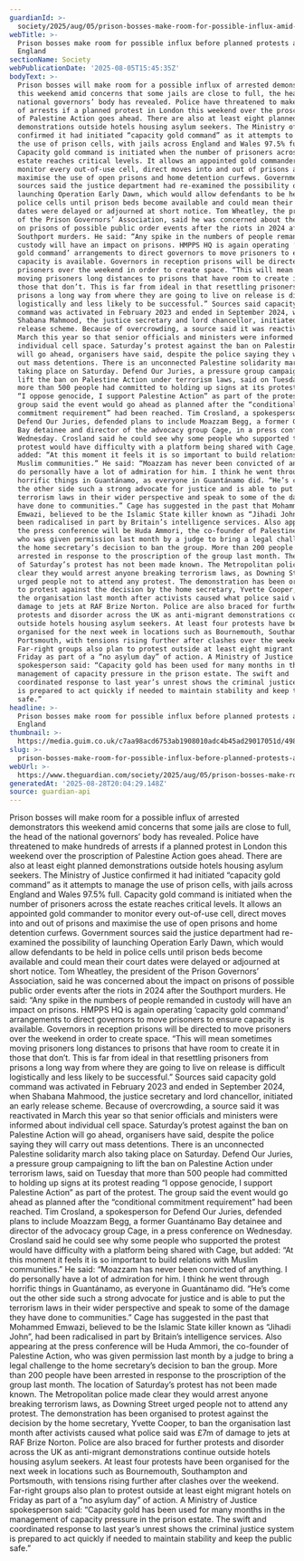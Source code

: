 ```yaml
---
guardianId: >-
  society/2025/aug/05/prison-bosses-make-room-for-possible-influx-amid-planned-protests-across-england
webTitle: >-
  Prison bosses make room for possible influx before planned protests across
  England
sectionName: Society
webPublicationDate: '2025-08-05T15:45:35Z'
bodyText: >-
  Prison bosses will make room for a possible influx of arrested demonstrators
  this weekend amid concerns that some jails are close to full, the head of the
  national governors’ body has revealed. Police have threatened to make hundreds
  of arrests if a planned protest in London this weekend over the proscription
  of Palestine Action goes ahead. There are also at least eight planned
  demonstrations outside hotels housing asylum seekers. The Ministry of Justice
  confirmed it had initiated “capacity gold command” as it attempts to manage
  the use of prison cells, with jails across England and Wales 97.5% full.
  Capacity gold command is initiated when the number of prisoners across the
  estate reaches critical levels. It allows an appointed gold commander to
  monitor every out-of-use cell, direct moves into and out of prisons and
  maximise the use of open prisons and home detention curfews. Government
  sources said the justice department had re-examined the possibility of
  launching Operation Early Dawn, which would allow defendants to be held in
  police cells until prison beds become available and could mean their court
  dates were delayed or adjourned at short notice. Tom Wheatley, the president
  of the Prison Governors’ Association, said he was concerned about the impact
  on prisons of possible public order events after the riots in 2024 after the
  Southport murders. He said: “Any spike in the numbers of people remanded in
  custody will have an impact on prisons. HMPPS HQ is again operating ‘capacity
  gold command’ arrangements to direct governors to move prisoners to ensure
  capacity is available. Governors in reception prisons will be directed to move
  prisoners over the weekend in order to create space. “This will mean sometimes
  moving prisoners long distances to prisons that have room to create it in
  those that don’t. This is far from ideal in that resettling prisoners from
  prisons a long way from where they are going to live on release is difficult
  logistically and less likely to be successful.” Sources said capacity gold
  command was activated in February 2023 and ended in September 2024, when
  Shabana Mahmood, the justice secretary and lord chancellor, initiated an early
  release scheme. Because of overcrowding, a source said it was reactivated in
  March this year so that senior officials and ministers were informed about
  individual cell space. Saturday’s protest against the ban on Palestine Action
  will go ahead, organisers have said, despite the police saying they will carry
  out mass detentions. There is an unconnected Palestine solidarity march also
  taking place on Saturday. Defend Our Juries, a pressure group campaigning to
  lift the ban on Palestine Action under terrorism laws, said on Tuesday that
  more than 500 people had committed to holding up signs at its protest reading
  “I oppose genocide, I support Palestine Action” as part of the protest. The
  group said the event would go ahead as planned after the “conditional
  commitment requirement” had been reached. Tim Crosland, a spokesperson for
  Defend Our Juries, defended plans to include Moazzam Begg, a former Guantánamo
  Bay detainee and director of the advocacy group Cage, in a press conference on
  Wednesday. Crosland said he could see why some people who supported the
  protest would have difficulty with a platform being shared with Cage, but
  added: “At this moment it feels it is so important to build relations with
  Muslim communities.” He said: “Moazzam has never been convicted of anything. I
  do personally have a lot of admiration for him. I think he went through
  horrific things in Guantánamo, as everyone in Guantánamo did. “He’s come out
  the other side such a strong advocate for justice and is able to put the
  terrorism laws in their wider perspective and speak to some of the damage they
  have done to communities.” Cage has suggested in the past that Mohammed
  Emwazi, believed to be the Islamic State killer known as “Jihadi John”, had
  been radicalised in part by Britain’s intelligence services. Also appearing at
  the press conference will be Huda Ammori, the co-founder of Palestine Action,
  who was given permission last month by a judge to bring a legal challenge to
  the home secretary’s decision to ban the group. More than 200 people have been
  arrested in response to the proscription of the group last month. The location
  of Saturday’s protest has not been made known. The Metropolitan police made
  clear they would arrest anyone breaking terrorism laws, as Downing Street
  urged people not to attend any protest. The demonstration has been organised
  to protest against the decision by the home secretary, Yvette Cooper, to ban
  the organisation last month after activists caused what police said was £7m of
  damage to jets at RAF Brize Norton. Police are also braced for further
  protests and disorder across the UK as anti-migrant demonstrations continue
  outside hotels housing asylum seekers. At least four protests have been
  organised for the next week in locations such as Bournemouth, Southampton and
  Portsmouth, with tensions rising further after clashes over the weekend.
  Far-right groups also plan to protest outside at least eight migrant hotels on
  Friday as part of a “no asylum day” of action. A Ministry of Justice
  spokesperson said: “Capacity gold has been used for many months in the
  management of capacity pressure in the prison estate. The swift and
  coordinated response to last year’s unrest shows the criminal justice system
  is prepared to act quickly if needed to maintain stability and keep the public
  safe.”
headline: >-
  Prison bosses make room for possible influx before planned protests across
  England
thumbnail: >-
  https://media.guim.co.uk/c7aa98acd6753ab1908010adc4b45ad29017051d/498_0_4333_3467/500.jpg
slug: >-
  prison-bosses-make-room-for-possible-influx-before-planned-protests-across-england
webUrl: >-
  https://www.theguardian.com/society/2025/aug/05/prison-bosses-make-room-for-possible-influx-amid-planned-protests-across-england
generatedAt: '2025-08-28T20:04:29.148Z'
source: guardian-api
---
```

Prison bosses will make room for a possible influx of arrested demonstrators this weekend amid concerns that some jails are close to full, the head of the national governors’ body has revealed. Police have threatened to make hundreds of arrests if a planned protest in London this weekend over the proscription of Palestine Action goes ahead. There are also at least eight planned demonstrations outside hotels housing asylum seekers. The Ministry of Justice confirmed it had initiated “capacity gold command” as it attempts to manage the use of prison cells, with jails across England and Wales 97.5% full. Capacity gold command is initiated when the number of prisoners across the estate reaches critical levels. It allows an appointed gold commander to monitor every out-of-use cell, direct moves into and out of prisons and maximise the use of open prisons and home detention curfews. Government sources said the justice department had re-examined the possibility of launching Operation Early Dawn, which would allow defendants to be held in police cells until prison beds become available and could mean their court dates were delayed or adjourned at short notice. Tom Wheatley, the president of the Prison Governors’ Association, said he was concerned about the impact on prisons of possible public order events after the riots in 2024 after the Southport murders. He said: “Any spike in the numbers of people remanded in custody will have an impact on prisons. HMPPS HQ is again operating ‘capacity gold command’ arrangements to direct governors to move prisoners to ensure capacity is available. Governors in reception prisons will be directed to move prisoners over the weekend in order to create space. “This will mean sometimes moving prisoners long distances to prisons that have room to create it in those that don’t. This is far from ideal in that resettling prisoners from prisons a long way from where they are going to live on release is difficult logistically and less likely to be successful.” Sources said capacity gold command was activated in February 2023 and ended in September 2024, when Shabana Mahmood, the justice secretary and lord chancellor, initiated an early release scheme. Because of overcrowding, a source said it was reactivated in March this year so that senior officials and ministers were informed about individual cell space. Saturday’s protest against the ban on Palestine Action will go ahead, organisers have said, despite the police saying they will carry out mass detentions. There is an unconnected Palestine solidarity march also taking place on Saturday. Defend Our Juries, a pressure group campaigning to lift the ban on Palestine Action under terrorism laws, said on Tuesday that more than 500 people had committed to holding up signs at its protest reading “I oppose genocide, I support Palestine Action” as part of the protest. The group said the event would go ahead as planned after the “conditional commitment requirement” had been reached. Tim Crosland, a spokesperson for Defend Our Juries, defended plans to include Moazzam Begg, a former Guantánamo Bay detainee and director of the advocacy group Cage, in a press conference on Wednesday. Crosland said he could see why some people who supported the protest would have difficulty with a platform being shared with Cage, but added: “At this moment it feels it is so important to build relations with Muslim communities.” He said: “Moazzam has never been convicted of anything. I do personally have a lot of admiration for him. I think he went through horrific things in Guantánamo, as everyone in Guantánamo did. “He’s come out the other side such a strong advocate for justice and is able to put the terrorism laws in their wider perspective and speak to some of the damage they have done to communities.” Cage has suggested in the past that Mohammed Emwazi, believed to be the Islamic State killer known as “Jihadi John”, had been radicalised in part by Britain’s intelligence services. Also appearing at the press conference will be Huda Ammori, the co-founder of Palestine Action, who was given permission last month by a judge to bring a legal challenge to the home secretary’s decision to ban the group. More than 200 people have been arrested in response to the proscription of the group last month. The location of Saturday’s protest has not been made known. The Metropolitan police made clear they would arrest anyone breaking terrorism laws, as Downing Street urged people not to attend any protest. The demonstration has been organised to protest against the decision by the home secretary, Yvette Cooper, to ban the organisation last month after activists caused what police said was £7m of damage to jets at RAF Brize Norton. Police are also braced for further protests and disorder across the UK as anti-migrant demonstrations continue outside hotels housing asylum seekers. At least four protests have been organised for the next week in locations such as Bournemouth, Southampton and Portsmouth, with tensions rising further after clashes over the weekend. Far-right groups also plan to protest outside at least eight migrant hotels on Friday as part of a “no asylum day” of action. A Ministry of Justice spokesperson said: “Capacity gold has been used for many months in the management of capacity pressure in the prison estate. The swift and coordinated response to last year’s unrest shows the criminal justice system is prepared to act quickly if needed to maintain stability and keep the public safe.”
